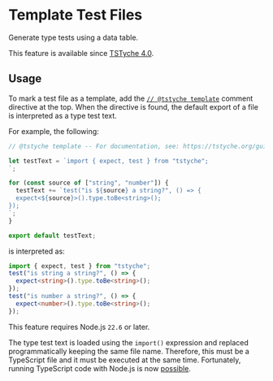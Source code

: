 
# Template Test Files

Generate type tests using a data table.

<Note>

This feature is available since [TSTyche 4.0](../releases/tstyche-4.mdx).

</Note>

## Usage

To mark a test file as a template, add the [`// @tstyche template`](../reference/directives.mdx#template) comment directive at the top. When the directive is found, the default export of a file is interpreted as a type test text.

For example, the following:

```ts
// @tstyche template -- For documentation, see: https://tstyche.org/guides/template-test-files

let testText = `import { expect, test } from "tstyche";
`;

for (const source of ["string", "number"]) {
  testText += `test("is ${source} a string?", () => {
  expect<${source}>().type.toBe<string>();
});
`;
}

export default testText;
```

is interpreted as:

```ts
import { expect, test } from "tstyche";
test("is string a string?", () => {
  expect<string>().type.toBe<string>();
});
test("is number a string?", () => {
  expect<number>().type.toBe<string>();
});
```

<Warning>

This feature requires Node.js `22.6` or later.

The type test text is loaded using the `import()` expression and replaced programmatically keeping the same file name. Therefore, this must be a TypeScript file and it must be executed at the same time. Fortunately, running TypeScript code with Node.js is now [possible](https://nodejs.org/api/typescript.html#type-stripping).

</Warning>
